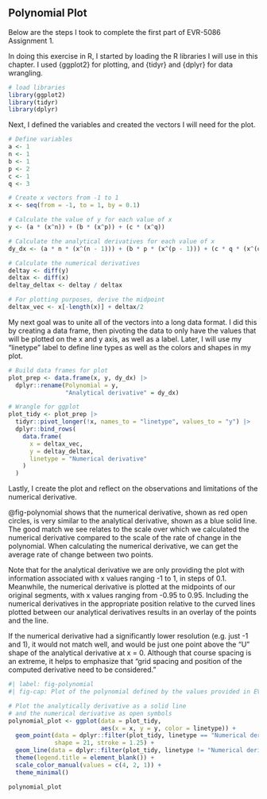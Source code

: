 ## Polynomial Plot

Below are the steps I took to complete the first part of EVR-5086 Assignment 1.

In doing this exercise in R, I started by loading the R libraries I will use in this chapter. I used {ggplot2} for plotting, and {tidyr} and {dplyr} for data wrangling.

```r
# load libraries
library(ggplot2)
library(tidyr)
library(dplyr)

```

Next, I defined the variables and created the vectors I will need for the plot.

```r
# Define variables
a <- 1
n <- 1
b <- 1
p <- 2
c <- 1
q <- 3

# Create x vectors from -1 to 1
x <- seq(from = -1, to = 1, by = 0.1)

# Calculate the value of y for each value of x
y <- (a * (x^n)) + (b * (x^p)) + (c * (x^q))

# Calculate the analytical derivatives for each value of x
dy_dx <- (a * n * (x^(n - 1))) + (b * p * (x^(p - 1))) + (c * q * (x^(q-1)))

# Calculate the numerical derivatives
deltay <- diff(y)
deltax <- diff(x)
deltay_deltax <- deltay / deltax

# For plotting purposes, derive the midpoint
deltax_vec <- x[-length(x)] + deltax/2
```

My next goal was to unite all of the vectors into a long data format. I did this by creating a data frame, then pivoting the data to only have the values that will be plotted on the x and y axis, as well as a label. Later, I will use my "linetype" label to define line types as well as the colors and shapes in my plot.

```r
# Build data frames for plot
plot_prep <- data.frame(x, y, dy_dx) |>
  dplyr::rename(Polynomial = y,
                "Analytical derivative" = dy_dx)

# Wrangle for ggplot
plot_tidy <- plot_prep |>
  tidyr::pivot_longer(!x, names_to = "linetype", values_to = "y") |>
  dplyr::bind_rows(
    data.frame(
      x = deltax_vec, 
      y = deltay_deltax, 
      linetype = "Numerical derivative"
    )
  )
```

Lastly, I create the plot and reflect on the observations and limitations of the numerical derivative.

@fig-polynomial shows that the numerical derivative, shown as red open circles, is very similar to the analytical derivative, shown as a blue solid line. The good match we see relates to the scale over which we calculated the numerical derivative compared to the scale of the rate of change in the polynomial. When calculating the numerical derivative, we can get the average rate of change between two points.

Note that for the analytical derivative we are only providing the plot with information associated with x values ranging -1 to 1, in steps of 0.1. Meanwhile, the numerical derivative is plotted at the midpoints of our original segments, with x values ranging from -0.95 to 0.95. Including the numerical derivatives in the appropriate position relative to the curved lines plotted between our analytical derivatives results in an overlay of the points and the line.

If the numerical derivative had a significantly lower resolution (e.g. just -1 and 1), it would not match well, and would be just one point above the "U" shape of the analytical derivative at x = 0. Although that course spacing is an extreme, it helps to emphasize that "grid spacing and position of the computed derivative need to be considered."

```r
#| label: fig-polynomial
#| fig-cap: Plot of the polynomial defined by the values provided in EVR-5086 Assignment 1 (black line), along with analytical (blue line) and numerical derivatives (red open circle). 

# Plot the analytically derivative as a solid line 
# and the numerical derivative as open symbols
polynomial_plot <- ggplot(data = plot_tidy, 
                          aes(x = x, y = y, color = linetype)) +
  geom_point(data = dplyr::filter(plot_tidy, linetype == "Numerical derivative"), 
             shape = 21, stroke = 1.25) +
  geom_line(data = dplyr::filter(plot_tidy, linetype != "Numerical derivative")) +
  theme(legend.title = element_blank()) +
  scale_color_manual(values = c(4, 2, 1)) +
  theme_minimal()

polynomial_plot

```
